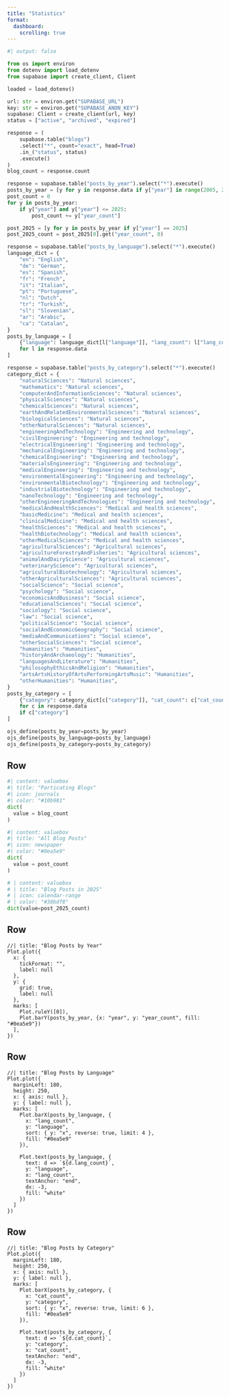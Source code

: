```yaml
--- 
title: "Statistics"
format: 
  dashboard:
    scrolling: true 
---
```


```python
#| output: false

from os import environ
from dotenv import load_dotenv
from supabase import create_client, Client

loaded = load_dotenv()

url: str = environ.get("SUPABASE_URL")
key: str = environ.get("SUPABASE_ANON_KEY")
supabase: Client = create_client(url, key)
status = ["active", "archived", "expired"]

response = (
    supabase.table("blogs")
    .select("*", count="exact", head=True)
    .in_("status", status)
    .execute()
)
blog_count = response.count

response = supabase.table("posts_by_year").select("*").execute()
posts_by_year = [y for y in response.data if y["year"] in range(2005, 2026)]
post_count = 0
for y in posts_by_year:
    if y["year"] and y["year"] <= 2025:
        post_count += y["year_count"]

post_2025 = [y for y in posts_by_year if y["year"] == 2025]
post_2025_count = post_2025[0].get("year_count", 0)

response = supabase.table("posts_by_language").select("*").execute()
language_dict = {
    "en": "English",
    "de": "German",
    "es": "Spanish",
    "fr": "French",
    "it": "Italian",
    "pt": "Portuguese",
    "nl": "Dutch",
    "tr": "Turkish",
    "sl": "Slovenian",
    "ar": "Arabic",
    "ca": "Catalan",
}
posts_by_language = [
    {"language": language_dict[l["language"]], "lang_count": l["lang_count"]}
    for l in response.data
]

response = supabase.table("posts_by_category").select("*").execute()
category_dict = {
    "naturalSciences": "Natural sciences",
    "mathematics": "Natural sciences",
    "computerAndInformationSciences": "Natural sciences",
    "physicalSciences": "Natural sciences",
    "chemicalSciences": "Natural sciences",
    "earthAndRelatedEnvironmentalSciences": "Natural sciences",
    "biologicalSciences": "Natural sciences",
    "otherNaturalSciences": "Natural sciences",
    "engineeringAndTechnology": "Engineering and technology",
    "civilEngineering": "Engineering and technology",
    "electricalEngineering": "Engineering and technology",
    "mechanicalEngineering": "Engineering and technology",
    "chemicalEngineering": "Engineering and technology",
    "materialsEngineering": "Engineering and technology",
    "medicalEngineering": "Engineering and technology",
    "environmentalEngineering": "Engineering and technology",
    "environmentalBiotechnology": "Engineering and technology",
    "industrialBiotechnology": "Engineering and technology",
    "nanoTechnology": "Engineering and technology",
    "otherEngineeringAndTechnologies": "Engineering and technology",
    "medicalAndHealthSciences": "Medical and health sciences",
    "basicMedicine": "Medical and health sciences",
    "clinicalMedicine": "Medical and health sciences",
    "healthSciences": "Medical and health sciences",
    "healthBiotechnology": "Medical and health sciences",
    "otherMedicalSciences": "Medical and health sciences",
    "agriculturalSciences": "Agricultural sciences",
    "agricultureForestryAndFisheries": "Agricultural sciences",
    "animalAndDairyScience": "Agricultural sciences",
    "veterinaryScience": "Agricultural sciences",
    "agriculturalBiotechnology": "Agricultural sciences",
    "otherAgriculturalSciences": "Agricultural sciences",
    "socialScience": "Social science",
    "psychology": "Social science",
    "economicsAndBusiness": "Social science",
    "educationalSciences": "Social science",
    "sociology": "Social science",
    "law": "Social science",
    "politicalScience": "Social science",
    "socialAndEconomicGeography": "Social science",
    "mediaAndCommunications": "Social science",
    "otherSocialSciences": "Social science",
    "humanities": "Humanities",
    "historyAndArchaeology": "Humanities",
    "languagesAndLiterature": "Humanities",
    "philosophyEthicsAndReligion": "Humanities",
    "artsArtsHistoryOfArtsPerformingArtsMusic": "Humanities",
    "otherHumanities": "Humanities",
}
posts_by_category = [
    {"category": category_dict[c["category"]], "cat_count": c["cat_count"]}
    for c in response.data
    if c["category"]
]

ojs_define(posts_by_year=posts_by_year)
ojs_define(posts_by_language=posts_by_language)
ojs_define(posts_by_category=posts_by_category)
```

## Row

```python
#| content: valuebox
#| title: "Particating Blogs"
#| icon: journals
#| color: "#10b981"
dict(
  value = blog_count
)
```

```python
#| content: valuebox
#| title: "All Blog Posts"
#| icon: newspaper
#| color: "#0ea5e9"
dict(
  value = post_count
)
```

```python
# | content: valuebox
# | title: "Blog Posts in 2025"
# | icon: calendar-range
# | color: "#38bdf8"
dict(value=post_2025_count)
```

## Row

```ojs
//| title: "Blog Posts by Year"
Plot.plot({
  x: {
    tickFormat: "",
    label: null
  },
  y: {
    grid: true,
    label: null
  },
  marks: [
    Plot.ruleY([0]),
    Plot.barY(posts_by_year, {x: "year", y: "year_count", fill: "#0ea5e9"})
  ],
})
```

## Row

```ojs
//| title: "Blog Posts by Language"
Plot.plot({
  marginLeft: 180,
  height: 250,
  x: { axis: null },
  y: { label: null },
  marks: [
    Plot.barX(posts_by_language, {
      x: "lang_count",
      y: "language",
      sort: { y: "x", reverse: true, limit: 4 },
      fill: "#0ea5e9"
    }),

    Plot.text(posts_by_language, {
      text: d => `${d.lang_count}`,
      y: "language",
      x: "lang_count",
      textAnchor: "end",
      dx: -3,
      fill: "white"
    })
  ]
})
```

## Row

```ojs
//| title: "Blog Posts by Category"
Plot.plot({
  marginLeft: 180,
  height: 250,
  x: { axis: null },
  y: { label: null },
  marks: [
    Plot.barX(posts_by_category, {
      x: "cat_count",
      y: "category",
      sort: { y: "x", reverse: true, limit: 6 },
      fill: "#0ea5e9"
    }),

    Plot.text(posts_by_category, {
      text: d => `${d.cat_count}`,
      y: "category",
      x: "cat_count",
      textAnchor: "end",
      dx: -3,
      fill: "white"
    })
  ]
})
```
